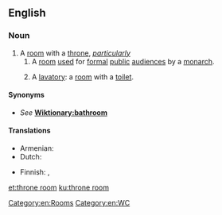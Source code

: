 ==English==
{{wikipedia}}

===Noun===
{{en-noun|head=[[throne]] [[room]]}}

# A [[room]] with a [[throne]], ''[[particularly]]''
## A [[room]] [[use]]d for [[formal]] [[public]] [[audience]]s by a [[monarch]].
## {{context|jocular|_|euphemistic|_|slang|lang=en}} A [[lavatory]]: a [[room]] with a [[toilet]].
====Synonyms====
* {{sense|lavatory}} ''See'' '''[[Wiktionary:bathroom]]'''
====Translations====
{{trans-top|a monarch's formal audience chamber}}
* Armenian: {{t+|hy|գահասրահ}}
* Dutch: {{t|nl|troonzaal|f}}
{{trans-mid}}
* Finnish: {{t|fi|valtaistuinsali}}, {{t|fi|valtaistuinhuone}}
{{trans-bottom}}
{{trans-see|toilet}}

[[Category:en:Rooms]]
[[Category:en:WC]]

[[et:throne room]]
[[ku:throne room]]
